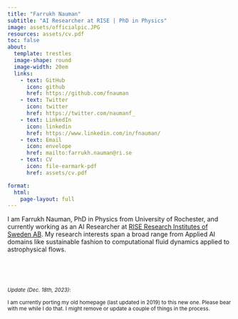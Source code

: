 ```yaml
---
title: "Farrukh Nauman" 
subtitle: "AI Researcher at RISE | PhD in Physics"
image: assets/officialpic.JPG
resources: assets/cv.pdf
toc: false
about: 
  template: trestles
  image-shape: round
  image-width: 20em
  links:
    - text: GitHub
      icon: github
      href: https://github.com/fnauman
    - text: Twitter
      icon: twitter
      href: https://twitter.com/naumanf_
    - text: LinkedIn
      icon: linkedin
      href: https://www.linkedin.com/in/fnauman/
    - text: Email
      icon: envelope
      href: mailto:farrukh.nauman@ri.se
    - text: CV
      icon: file-earmark-pdf
      href: assets/cv.pdf

format: 
  html: 
    page-layout: full
---
```



I am Farrukh Nauman, PhD in Physics from University of Rochester, and currently working as an AI Researcher at [RISE Research Institutes of Sweden AB](https://www.ri.se/en). My research interests span a broad range from Applied AI domains like sustainable fashion to computational fluid dynamics applied to astrophysical flows. 

<br>

<br>

<small>*Update (Dec. 18th, 2023)*: 

I am currently porting my old homepage (last updated in 2019) to this new one. Please bear with me while I do that. I might remove or update a couple of things in the process.</small>
